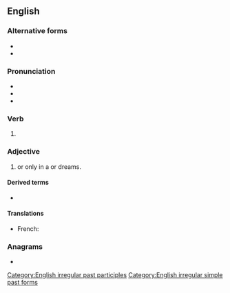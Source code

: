 ==English==

===Alternative forms===
* {{l|en|dreamed}}
* {{l|en|drempt}}

===Pronunciation===
* {{IPA|/ˈdɹɛmt/|lang=en}}
* {{audio|en-us-dreamt.ogg|Audio (US)|lang=en}}
* {{rhymes|ɛmt|lang=en}}

===Verb===
{{head|en|verb form}}

# {{lb|en|British|New England|AAVE|Ireland|Australia|New Zealand|alternative in|_|Canada}} {{en-past of|dream}}

===Adjective===
{{en-adj|-}}

# {{l|en|imagined|Imagined}} or only {{l|en|extant}} in a {{l|en|dream}} or dreams.

====Derived terms====
{{top3}}
* {{l|en|undreamt}}
{{bottom}}

====Translations====
{{trans-top|imagined or only extant in a dream}}
* French: {{t+|fr|rêvé|m}}
{{trans-mid}}
{{trans-bottom}}

===Anagrams===
* {{anagrams|en|dermat-|marted}}

[[Category:English irregular past participles]]
[[Category:English irregular simple past forms]]